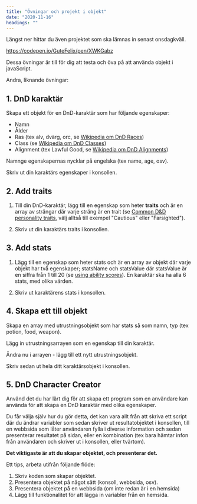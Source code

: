 ```yaml
---
title: "Övningar och projekt i objekt"
date: "2020-11-16"
headings: ""
---
```



Längst ner hittar du även projektet som ska lämnas in senast onsdagkväll.

https://codepen.io/GuteFelix/pen/XWKGabz


Dessa övningar är till för dig att testa och öva på att använda objekt i javaScript.

Andra, liknande övningar:

## 1. DnD karaktär

Skapa ett objekt för en DnD-karaktär som har följande egenskaper:

- Namn
- Ålder
- Ras (tex alv, dvärg, orc, se [Wikipedia om DnD Races](https://en.wikipedia.org/wiki/List_of_character_races_in_Dungeons_%26_Dragons#Core_races))
- Class (se [Wikipedia om DnD Classes](<https://en.wikipedia.org/wiki/Character_class_(Dungeons_%26_Dragons)#Classes_by_type>))
- Alignment (tex Lawful Good, se [Wikipedia om DnD Alignments](<https://en.wikipedia.org/wiki/Alignment_(Dungeons_%26_Dragons)#Alignments>))

Namnge egenskapernas nycklar på engelska (tex name, age, osv).

Skriv ut din karaktärs egenskaper i konsollen.

## 2. Add traits

1. Till din DnD-karaktär, lägg till en egenskap som heter **traits** och är en array av strängar där varje sträng är en trait (se [Common D&D personality traits](https://www.betterhelp.com/advice/personality/what-are-some-common-dd-personality-traits/), välj alltså till exempel "Cautious" eller "Farsighted").

2. Skriv ut din karaktärs traits i konsollen.

## 3. Add stats

1. Lägg till en egenskap som heter stats och är en array av objekt där varje objekt har två egenskaper; statsName och statsValue där statsValue är en siffra från 1 till 20 (se [using ability scores](https://www.dndbeyond.com/sources/basic-rules/using-ability-scores)). En karaktär ska ha alla 6 stats, med olika värden.

2. Skriv ut karaktärens stats i konsollen.

## 4. Skapa ett till objekt

Skapa en array med utrustningsobjekt som har stats så som namn, typ (tex potion, food, weapon).

Lägg in utrustningsarrayen som en egenskap till din karaktär.

Ändra nu i arrayen - lägg till ett nytt utrustningsobjekt.

Skriv sedan ut hela ditt karaktärsobjekt i konsollen.

## 5. DnD Character Creator

Använd det du har lärt dig för att skapa ett program som en användare kan använda för att skapa en DnD karaktär med olika egenskaper.

Du får välja själv hur du gör detta, det kan vara allt från att skriva ett script där du ändrar variabler som sedan skriver ut resultatobjektet i konsollen, till en webbsida som låter användaren fylla i diverse information och sedan presenterar resultatet på sidan, eller en kombination (tex bara hämtar infon från användaren och skriver ut i konsollen, eller tvärtom).

**Det viktigaste är att du skapar objektet, och presenterar det.**

Ett tips, arbeta utifrån följande flöde:

1. Skriv koden som skapar objektet.
2. Presentera objektet på något sätt (konsoll, webbsida, osv).
3. Presentera objektet på en webbsida (om inte redan är i en hemsida)
4. Lägg till funktionalitet för att lägga in variabler från en hemsida.
